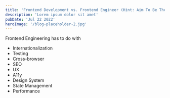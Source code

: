```yaml
---
title: 'Frontend Development vs. Frontend Engineer (Hint: Aim To Be The Engineer)'
description: 'Lorem ipsum dolor sit amet'
pubDate: 'Jul 22 2022'
heroImage: '/blog-placeholder-2.jpg'
---
```



Frontend Engineering has to do with
- Internationalization
- Testing
- Cross-browser
- SEO
- UX
- A11y
- Design System
- State Management
- Performance
